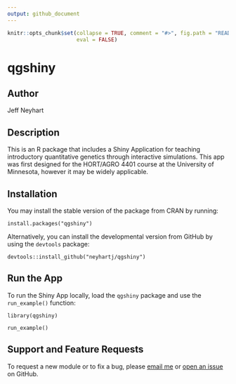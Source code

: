 ```yaml
---
output: github_document
---
```


<!-- README.md is generated from README.Rmd. Please edit that file -->  

```r
knitr::opts_chunk$set(collapse = TRUE, comment = "#>", fig.path = "README-", 
                      eval = FALSE)
```

# qgshiny

## Author

Jeff Neyhart

## Description

This is an R package that includes a Shiny Application for teaching introductory quantitative genetics through interactive simulations. This app was first designed for the HORT/AGRO 4401 course at the University of Minnesota, however it may be widely applicable.

## Installation

You may install the stable version of the package from CRAN by running:

```
install.packages("qgshiny")
```

Alternatively, you can install the developmental version from GitHub by using the `devtools` package:

```
devtools::install_github("neyhartj/qgshiny")
```

## Run the App

To run the Shiny App locally, load the `qgshiny` package and use the `run_example()` function:

```
library(qgshiny)

run_example()
```


<!-- ## Teaching Material -->

<!-- I have written a lab worksheet to accompany the shiny app. You may access the PDF [here](https://github.com/neyhartj/qgdemo/raw/master/teaching_materials/qgdemo_problem_set.pdf) and a copy of the intendend answer key [here](https://github.com/neyhartj/qgdemo/raw/master/teaching_materials/qgdemo_problem_set_answers.pdf). -->


## Support and Feature Requests

To request a new module or to fix a bug, please [email me](mailto:neyhartje@gmail.com) or [open an issue](https://github.com/neyhartj/qgshiny/issues/new) on GitHub.
